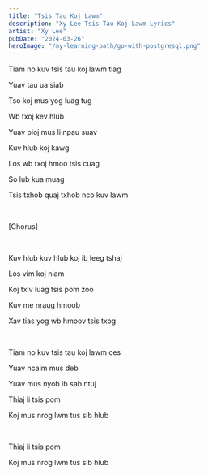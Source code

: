 ```yaml
---
title: "Tsis Tau Koj Lawm"
description: "Xy Lee Tsis Tau Koj Lawm Lyrics"
artist: "Xy Lee"
pubDate: "2024-03-26"
heroImage: "/my-learning-path/go-with-postgresql.png"
---
```


Tiam no kuv tsis tau koj lawm tiag

Yuav tau ua siab

Tso koj mus yog luag tug

Wb txoj kev hlub

Yuav ploj mus li npau suav

Kuv hlub koj kawg

Los wb txoj hmoo tsis cuag

So lub kua muag

Tsis txhob quaj txhob nco kuv lawm

<br />

[Chorus]

<br />

Kuv hlub kuv hlub koj ib leeg tshaj

Los vim koj niam

Koj txiv luag tsis pom zoo

Kuv me nraug hmoob

Xav tias yog wb hmoov tsis txog

<br />

Tiam no kuv tsis tau koj lawm ces

Yuav ncaim mus deb

Yuav mus nyob ib sab ntuj

Thiaj li tsis pom

Koj mus nrog lwm tus sib hlub

<br />

Thiaj li tsis pom

Koj mus nrog lwm tus sib hlub

